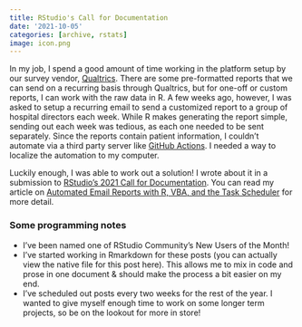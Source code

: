```yaml
---
title: RStudio's Call for Documentation
date: '2021-10-05'
categories: [archive, rstats]
image: icon.png
---
```


In my job, I spend a good amount of time working in the platform setup by our survey vendor, [Qualtrics](https://www.qualtrics.com/). There are some pre-formatted reports that we can send on a recurring basis through Qualtrics, but for one-off or custom reports, I can work with the raw data in R. A few weeks ago, however, I was asked to setup a recurring email to send a customized report to a group of hospital directors each week. While R makes generating the report simple, sending out each week was tedious, as each one needed to be sent separately. Since the reports contain patient information, I couldn't automate via a third party server like [GitHub Actions](https://github.com/features/actions). I needed a way to localize the automation to my computer.

Luckily enough, I was able to work out a solution! I wrote about it in a submission to [RStudio's 2021 Call for Documentation](https://community.rstudio.com/t/r-views-call-for-documentation-announcement/110579). You can read my article on [Automated Email Reports with R, VBA, and the Task Scheduler](https://community.rstudio.com/t/automated-email-reports-with-r-vba-and-the-task-scheduler-r-views-submission/115807/5) for more detail.

### Some programming notes

* I've been named one of RStudio Community's New Users of the Month!
* I've started working in Rmarkdown for these posts (you can actually view the native file for this post here). This allows me to mix in code and prose in one document & should make the process a bit easier on my end.
* I've scheduled out posts every two weeks for the rest of the year. I wanted to give myself enough time to work on some longer term projects, so be on the lookout for more in store!

